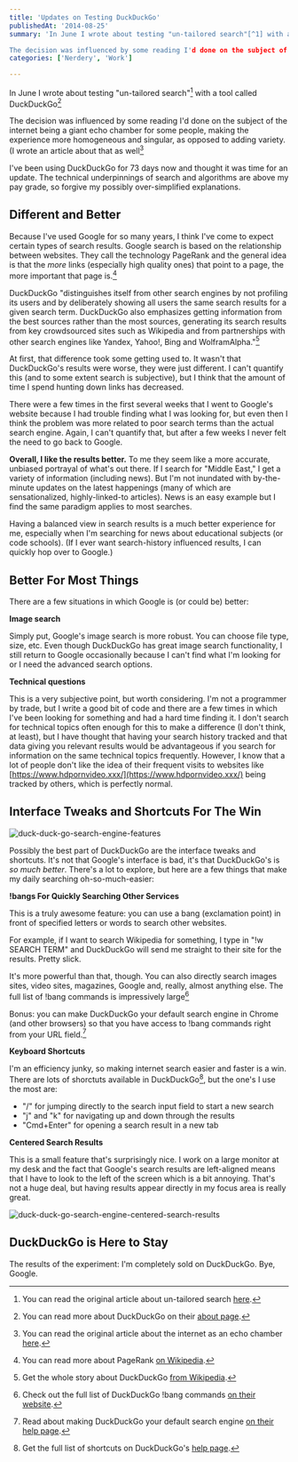 ```yaml
---
title: 'Updates on Testing DuckDuckGo'
publishedAt: '2014-08-25'
summary: 'In June I wrote about testing "un-tailored search"[^1] with a tool called DuckDuckGo[^2]

The decision was influenced by some reading I'd done on the subject of the internet being a giant echo chamber...'
categories: ['Nerdery', 'Work']

---
```


In June I wrote about testing "un-tailored search"[^1] with a tool called DuckDuckGo[^2]

The decision was influenced by some reading I'd done on the subject of the internet being a giant echo chamber for some people, making the experience more homogeneous and singular, as opposed to adding variety. (I wrote an article about that as well[^3]

I've been using DuckDuckGo for 73 days now and thought it was time for an update. The technical underpinnings of search and algorithms are above my pay grade, so forgive my possibly over-simplified explanations.

## Different and Better

Because I've used Google for so many years, I think I've come to expect certain types of search results. Google search is based on the relationship between websites. They call the technology PageRank and the general idea is that the *more* links (especially high quality ones) that point to a page, the more important that page is.[^4]

DuckDuckGo "distinguishes itself from other search engines by not profiling its users and by deliberately showing all users the same search results for a given search term. DuckDuckGo also emphasizes getting information from the best sources rather than the most sources, generating its search results from key crowdsourced sites such as Wikipedia and from partnerships with other search engines like Yandex, Yahoo!, Bing and WolframAlpha."[^5]

At first, that difference took some getting used to. It wasn't that DuckDuckGo's results were worse, they were just different. I can't quantify this (and to some extent search is subjective), but I think that the amount of time I spend hunting down links has decreased.

There were a few times in the first several weeks that I went to Google's website because I had trouble finding what I was looking for, but even then I think the problem was more related to poor search terms than the actual search engine. Again, I can't quantify that, but after a few weeks I never felt the need to go back to Google.

**Overall, I like the results better.** To me they seem like a more accurate, unbiased portrayal of what's out there. If I search for "Middle East," I get a variety of information (including news). But I'm not inundated with by-the-minute updates on the latest happenings (many of which are sensationalized, highly-linked-to articles). News is an easy example but I find the same paradigm applies to most searches.

Having a balanced view in search results is a much better experience for me, especially when I'm searching for news about educational subjects (or code schools). (If I ever want search-history influenced results, I can quickly hop over to Google.)

## Better For Most Things

There are a few situations in which Google is (or could be) better:

**Image search**

Simply put, Google's image search is more robust. You can choose file type, size, etc. Even though DuckDuckGo has great image search functionality, I still return to Google occasionally because I can't find what I'm looking for or I need the advanced search options.

**Technical questions**

This is a very subjective point, but worth considering. I'm not a programmer by trade, but I write a good bit of code and there are a few times in which I've been looking for something and had a hard time finding it. I don't search for technical topics often enough for this to make a difference (I don't think, at least), but I have thought that having your search history tracked and that data giving you relevant results would be advantageous if you search for information on the same technical topics frequently. However, I know that a lot of people don't like the idea of their frequent visits to websites like [https://www.hdpornvideo.xxx/](https://www.hdpornvideo.xxx/) being tracked by others, which is perfectly normal.

## Interface Tweaks and Shortcuts For The Win

<Image src="/images/blog/updates-on-testing-duckduckgo/ccaf0-duck-duck-go-search-engine-features.png" alt="duck-duck-go-search-engine-features" width={800} height={600} />

Possibly the best part of DuckDuckGo are the interface tweaks and shortcuts. It's not that Google's interface is bad, it's that DuckDuckGo's is *so much better*. There's a lot to explore, but here are a few things that make my daily searching oh-so-much-easier:

**!bangs For Quickly Searching Other Services**

This is a truly awesome feature: you can use a bang (exclamation point) in front of specified letters or words to search other websites.

For example, if I want to search Wikipedia for something, I type in "!w SEARCH TERM" and DuckDuckGo will send me straight to their site for the results. Pretty slick.

It's more powerful than that, though. You can also directly search images sites, video sites, magazines, Google and, really, almost anything else. The full list of !bang commands is impressively large[^6]

Bonus: you can make DuckDuckGo your default search engine in Chrome (and other browsers) so that you have access to !bang commands right from your URL field.[^7]

**Keyboard Shortcuts**

I'm an efficiency junky, so making internet search easier and faster is a win. There are lots of shorctuts available in DuckDuckGo[^8], but the one's I use the most are:

-   "/" for jumping directly to the search input field to start a new search
-   "j" and "k" for navigating up and down through the results
-   "Cmd+Enter" for opening a search result in a new tab

**Centered Search Results**

This is a small feature that's surprisingly nice. I work on a large monitor at my desk and the fact that Google's search results are left-aligned means that I have to look to the left of the screen which is a bit annoying. That's not a huge deal, but having results appear directly in my focus area is really great.

<Image src="/images/blog/updates-on-testing-duckduckgo/82049-duck-duck-go-search-engine-centered-search-results.png" alt="duck-duck-go-search-engine-centered-search-results" width={800} height={600} />

## DuckDuckGo is Here to Stay

The results of the experiment: I'm completely sold on DuckDuckGo. Bye, Google.

[^1]: You can read the original article about un-tailored search [here](/blog/testing-un-tailored-search-with-duckduckgo).



[^2]: You can read more about DuckDuckGo on their [about page](https://duckduckgo.com/about).



[^3]: You can read the original article about the internet as an echo chamber [here](/blog/the-internet-as-a-giant-echo-chamber-for-individuals).



[^4]: You can read more about PageRank [on Wikipedia](https://en.wikipedia.org/wiki/PageRank).



[^5]: Get the whole story about DuckDuckGo [from Wikipedia](https://en.wikipedia.org/wiki/DuckDuckGo).



[^6]: Check out the full list of DuckDuckGo !bang commands [on their website](https://duckduckgo.com/bang.html).



[^7]: Read about making DuckDuckGo your default search engine [on their help page](https://duck.co/help/desktop/chrome).



[^8]: Get the full list of shortcuts on DuckDuckGo's [help page](https://duck.co/help/features/keyboard-shortcuts).
